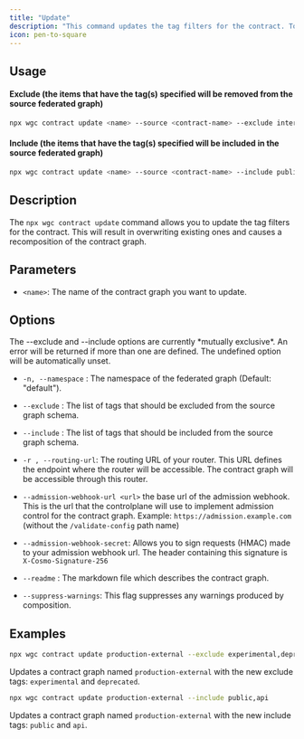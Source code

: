 ```yaml
---
title: "Update"
description: "This command updates the tag filters for the contract. To update other aspects of the contract graph please use the federated-graph or monograph update commands."
icon: pen-to-square
---
```


## Usage

#### Exclude (the items that have the tag(s) specified will be removed from the source federated graph)

```bash
npx wgc contract update <name> --source <contract-name> --exclude internal
```

#### Include (the items that have the tag(s) specified will be included in the source federated graph)

```bash
npx wgc contract update <name> --source <contract-name> --include public
```

## Description

The `npx wgc contract update` command allows you to update the tag filters for the contract. This will result in overwriting existing ones and causes a recomposition of the contract graph.

## Parameters

- `<name>`: The name of the contract graph you want to update.

## Options

<Note>
  The --exclude and --include options are currently *mutually exclusive*. An
  error will be returned if more than one are defined. The undefined option will
  be automatically unset.
</Note>

- `-n, --namespace` : The namespace of the federated graph (Default: "default").

- `--exclude` : The list of tags that should be excluded from the source graph schema.

- `--include` : The list of tags that should be included from the source graph schema.

- `-r , --routing-url`: The routing URL of your router. This URL defines the endpoint where the router will be accessible. The contract graph will be accessible through this router.

- `--admission-webhook-url <url>` the base url of the admission webhook. This is the url that the controlplane will use to implement admission control for the contract graph. Example: `https://admission.example.com` (without the `/validate-config` path name)

- `--admission-webhook-secret`: Allows you to sign requests (HMAC) made to your admission webhook url. The header containing this signature is `X-Cosmo-Signature-256`

- `--readme` : The markdown file which describes the contract graph.

- `--suppress-warnings`: This flag suppresses any warnings produced by composition.

## Examples

```bash
npx wgc contract update production-external --exclude experimental,deprecated
```

Updates a contract graph named `production-external` with the new exclude tags: `experimental` and `deprecated`.

```bash
npx wgc contract update production-external --include public,api
```

Updates a contract graph named `production-external` with the new include tags: `public` and `api`.
